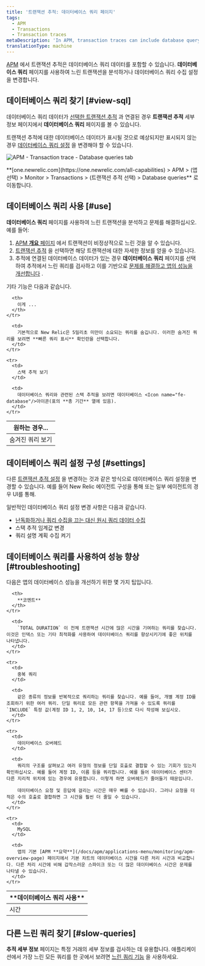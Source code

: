 ```yaml
---
title: '트랜잭션 추적: 데이터베이스 쿼리 페이지'
tags:
  - APM
  - Transactions
  - Transaction traces
metaDescription: 'In APM, transaction traces can include database query data, which gives you deeper insight into performance issues.'
translationType: machine
---
```



[APM](/docs/apm/new-relic-apm/getting-started/welcome-new-relic-apm) 에서 트랜잭션 추적은 데이터베이스 쿼리 데이터를 포함할 수 있습니다. **데이터베이스 쿼리** 페이지를 사용하여 느린 트랜잭션을 분석하거나 데이터베이스 쿼리 수집 설정을 변경합니다.

## 데이터베이스 쿼리 찾기 [#view-sql]

데이터베이스 쿼리 데이터가 [선택한 트랜잭션 추적](/docs/apm/transactions/transaction-traces/transaction-traces#find-view) 과 연결된 경우 **트랜잭션 추적** 세부정보 페이지에서 **데이터베이스 쿼리** 페이지를 볼 수 있습니다.

트랜잭션 추적에 대한 데이터베이스 데이터가 표시될 것으로 예상되지만 표시되지 않는 경우 [데이터베이스 쿼리 설정](#settings) 을 변경해야 할 수 있습니다.

<img
  title="APM-transaction-trace-database-queries.png"
  alt="APM - Transaction trace - Database queries tab"
  src={apmTransactionTraceDatabaseQueries}
/>

<figcaption>
  **[one.newrelic.com](https://one.newrelic.com/all-capabilities) > APM > (앱 선택) > Monitor > Transactions > (트랜잭션 추적 선택) > Database queries** 로 이동합니다.
</figcaption>

## 데이터베이스 쿼리 사용 [#use]

**데이터베이스 쿼리** 페이지를 사용하여 느린 트랜잭션을 분석하고 문제를 해결하십시오. 예를 들어:

1. [APM **개요** 페이지](/docs/apm/applications-menu/monitoring/apm-overview-page) 에서 트랜잭션이 비정상적으로 느린 것을 알 수 있습니다.
2. [트랜잭션 추적](/docs/apm/transactions/transaction-traces/transaction-traces) 을 선택하면 해당 트랜잭션에 대한 자세한 정보를 얻을 수 있습니다.
3. 추적에 연결된 데이터베이스 데이터가 있는 경우 **데이터베이스 쿼리** 페이지를 선택하여 추적에서 느린 쿼리를 검사하고 이를 기반으로 [문제를 해결하고 앱의 성능을 개선합니다](#troubleshooting) .

기타 기능은 다음과 같습니다.

<table>
  <thead>
    <tr>
      <th style={{ width: "200px" }}>
        원하는 경우...
      </th>

      <th>
        이게 ...
      </th>
    </tr>
  </thead>

  <tbody>
    <tr>
      <td>
        숨겨진 쿼리 보기
      </td>

      <td>
        기본적으로 New Relic은 5밀리초 미만이 소요되는 쿼리를 숨깁니다. 이러한 숨겨진 쿼리를 보려면 **빠른 쿼리 표시** 확인란을 선택합니다.
      </td>
    </tr>

    <tr>
      <td>
        스택 추적 보기
      </td>

      <td>
        데이터베이스 쿼리와 관련된 스택 추적을 보려면 데이터베이스 <Icon name="fe-database"/>아이콘(표의 **총 기간** 열에 있음).
      </td>
    </tr>
  </tbody>
</table>

## 데이터베이스 쿼리 설정 구성 [#settings]

다른 [트랜잭션 추적 설정](/docs/apm/transactions/transaction-traces/configure-transaction-traces) 을 변경하는 것과 같은 방식으로 데이터베이스 쿼리 설정을 변경할 수 있습니다. 예를 들어 New Relic 에이전트 구성을 통해 또는 일부 에이전트의 경우 UI를 통해.

일반적인 데이터베이스 쿼리 설정 변경 사항은 다음과 같습니다.

* [난독화하거나 쿼리 수집을 끄는 대신 원시 쿼리 데이터 수집](/docs/apm/transactions/transaction-traces/configure-transaction-traces#record-sql)
* 스택 추적 임계값 변경
* 쿼리 설명 계획 수집 켜기

## 데이터베이스 쿼리를 사용하여 성능 향상 [#troubleshooting]

다음은 앱의 데이터베이스 성능을 개선하기 위한 몇 가지 팁입니다.

<table>
  <thead>
    <tr>
      <th style={{ width: "200px" }}>
        **데이터베이스 쿼리 사용**
      </th>

      <th>
        **코멘트**
      </th>
    </tr>
  </thead>

  <tbody>
    <tr>
      <td>
        시간
      </td>

      <td>
        `TOTAL DURATION` 이 전체 트랜잭션 시간에 많은 시간을 기여하는 쿼리를 찾습니다. 이것은 인덱스 또는 기타 최적화를 사용하여 데이터베이스 쿼리를 향상시키기에 좋은 위치를 나타냅니다.
      </td>
    </tr>

    <tr>
      <td>
        중복 쿼리
      </td>

      <td>
        같은 종류의 정보를 반복적으로 쿼리하는 쿼리를 찾습니다. 예를 들어, 개별 계정 ID를 조회하기 위한 여러 쿼리. 단일 쿼리로 모든 관련 항목을 가져올 수 있도록 쿼리를 `INCLUDE` 특정 값(계정 ID 1, 2, 10, 14, 17 등)으로 다시 작성해 보십시오.
      </td>
    </tr>

    <tr>
      <td>
        데이터베이스 오버헤드
      </td>

      <td>
        쿼리의 구조를 살펴보고 여러 유형의 정보를 단일 호출로 결합할 수 있는 기회가 있는지 확인하십시오. 예를 들어 계정 ID, 이름 등을 쿼리합니다. 예를 들어 데이터베이스 센터가 다른 지리적 위치에 있는 경우에 유용합니다. 이렇게 하면 오버헤드가 줄어들기 때문입니다.

        데이터베이스 요청 및 응답에 걸리는 시간은 매우 빠를 수 있습니다. 그러나 요청을 더 적은 수의 호출로 결합하면 그 시간을 훨씬 더 줄일 수 있습니다.
      </td>
    </tr>

    <tr>
      <td>
        MySQL
      </td>

      <td>
        앱의 기본 [APM **요약**](/docs/apm/applications-menu/monitoring/apm-overview-page) 페이지에서 기본 차트의 데이터베이스 시간을 다른 처리 시간과 비교합니다. 다른 처리 시간에 비해 갑작스러운 스파이크 또는 더 많은 데이터베이스 시간은 문제를 나타낼 수 있습니다.
      </td>
    </tr>
  </tbody>
</table>

## 다른 느린 쿼리 찾기 [#slow-queries]

**추적 세부 정보** 페이지는 특정 거래의 세부 정보를 검사하는 데 유용합니다. 애플리케이션에서 가장 느린 모든 쿼리를 한 곳에서 보려면 [느린 쿼리 기능](/docs/apm/applications-menu/monitoring/viewing-slow-query-details) 을 사용하세요.